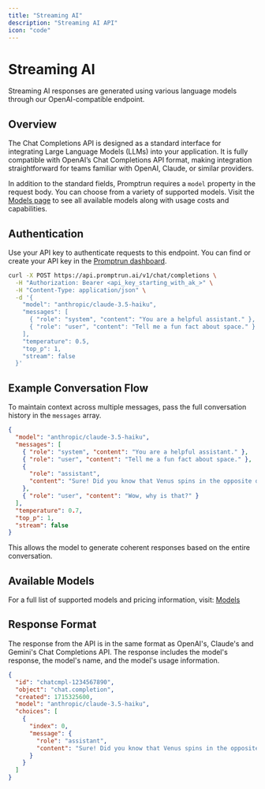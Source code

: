 ```yaml
---
title: "Streaming AI"
description: "Streaming AI API"
icon: "code"
---
```


# Streaming AI

Streaming AI responses are generated using various language models through our OpenAI-compatible endpoint.

## Overview

The Chat Completions API is designed as a standard interface for integrating Large Language Models (LLMs) into your application. It is fully compatible with OpenAI’s Chat Completions API format, making integration straightforward for teams familiar with OpenAI, Claude, or similar providers.

In addition to the standard fields, Promptrun requires a `model` property in the request body. You can choose from a variety of supported models. Visit the [Models page](https://docs.promptrun.ai/models) to see all available models along with usage costs and capabilities.

## Authentication

Use your API key to authenticate requests to this endpoint. You can find or create your API key in the [Promptrun dashboard](https://app.promptrun.ai).

```bash
curl -X POST https://api.promptrun.ai/v1/chat/completions \
  -H "Authorization: Bearer <api_key_starting_with_ak_>" \
  -H "Content-Type: application/json" \
  -d '{
    "model": "anthropic/claude-3.5-haiku",
    "messages": [
      { "role": "system", "content": "You are a helpful assistant." },
      { "role": "user", "content": "Tell me a fun fact about space." }
    ],
    "temperature": 0.5,
    "top_p": 1,
    "stream": false
  }'
```

## Example Conversation Flow

To maintain context across multiple messages, pass the full conversation history in the `messages` array.

```json
{
  "model": "anthropic/claude-3.5-haiku",
  "messages": [
    { "role": "system", "content": "You are a helpful assistant." },
    { "role": "user", "content": "Tell me a fun fact about space." },
    {
      "role": "assistant",
      "content": "Sure! Did you know that Venus spins in the opposite direction to most planets?"
    },
    { "role": "user", "content": "Wow, why is that?" }
  ],
  "temperature": 0.7,
  "top_p": 1,
  "stream": false
}
```

This allows the model to generate coherent responses based on the entire conversation.

## Available Models

For a full list of supported models and pricing information, visit: [Models](https://docs.promptrun.ai/models)

## Response Format

The response from the API is in the same format as OpenAI's, Claude's and Gemini's Chat Completions API. The response includes the model's response, the model's name, and the model's usage information.

```json
{
  "id": "chatcmpl-1234567890",
  "object": "chat.completion",
  "created": 1715325600,
  "model": "anthropic/claude-3.5-haiku",
  "choices": [
    {
      "index": 0,
      "message": {
        "role": "assistant",
        "content": "Sure! Did you know that Venus spins in the opposite direction to most planets?"
      }
    }
  ]
}
```
